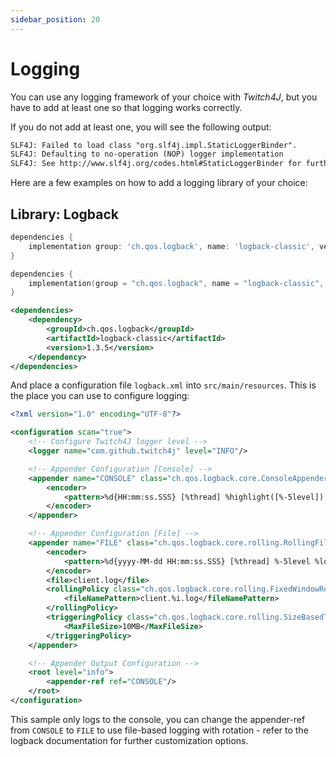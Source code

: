 ```yaml
---
sidebar_position: 20
---
```



# Logging

You can use any logging framework of your choice with *Twitch4J*, but you have to add at least one so that logging works correctly. 

If you do not add at least one, you will see the following output:

```txt
SLF4J: Failed to load class "org.slf4j.impl.StaticLoggerBinder".
SLF4J: Defaulting to no-operation (NOP) logger implementation
SLF4J: See http://www.slf4j.org/codes.html#StaticLoggerBinder for further details.
```

Here are a few examples on how to add a logging library of your choice:

## Library: Logback

<Tabs groupId="dependency">
<TabItem value="gradle-groovy" label="Gradle - Groovy">

```groovy
dependencies {
    implementation group: 'ch.qos.logback', name: 'logback-classic', version: '1.3.5'
}
```

</TabItem>
<TabItem value="gradle-kotlin" label="Gradle - Kotlin DSL">

```kotlin
dependencies {
    implementation(group = "ch.qos.logback", name = "logback-classic", version = "1.3.5")
}
```

</TabItem>
<TabItem value="maven" label="Maven">

```xml
<dependencies>
    <dependency>
        <groupId>ch.qos.logback</groupId>
        <artifactId>logback-classic</artifactId>
        <version>1.3.5</version>
    </dependency>
</dependencies>
```

</TabItem>
</Tabs>

And place a configuration file `logback.xml` into `src/main/resources`. This is the place you can use to configure logging:

```xml
<?xml version="1.0" encoding="UTF-8"?>

<configuration scan="true">
	<!-- Configure Twitch4J logger level -->
	<logger name="com.github.twitch4j" level="INFO"/>

	<!-- Appender Configuration [Console] -->
	<appender name="CONSOLE" class="ch.qos.logback.core.ConsoleAppender">
		<encoder>
			<pattern>%d{HH:mm:ss.SSS} [%thread] %highlight([%-5level]) %logger{25} - %msg%n</pattern>
		</encoder>
	</appender>

	<!-- Appender Configuration [File] -->
	<appender name="FILE" class="ch.qos.logback.core.rolling.RollingFileAppender">
		<encoder>
			<pattern>%d{yyyy-MM-dd HH:mm:ss.SSS} [%thread] %-5level %logger{36} - %msg%n</pattern>
		</encoder>
		<file>client.log</file>
		<rollingPolicy class="ch.qos.logback.core.rolling.FixedWindowRollingPolicy">
			<fileNamePattern>client.%i.log</fileNamePattern>
		</rollingPolicy>
		<triggeringPolicy class="ch.qos.logback.core.rolling.SizeBasedTriggeringPolicy">
			<MaxFileSize>10MB</MaxFileSize>
		</triggeringPolicy>
	</appender>

	<!-- Appender Output Configuration -->
	<root level="info">
		<appender-ref ref="CONSOLE"/>
	</root>
</configuration>
```

This sample only logs to the console, you can change the appender-ref from `CONSOLE` to `FILE` to use file-based logging with rotation - refer to the logback documentation for further customization options.
